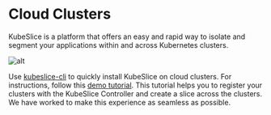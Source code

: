# Cloud Clusters
KubeSlice is a platform that offers an easy and rapid way to isolate and segment your 
applications within and across Kubernetes clusters.

![alt](/img/kubeslice-illustration.png)

Use [kubeslice-cli](/versioned_docs/version-0.5.0/kubeslice-cli/getting-started.mdx) 
to quickly install KubeSlice on cloud clusters. For instructions, 
follow this [demo tutorial](versioned_docs/version-0.5.0/tutorials/kubeslice-cli-demo-on-cloud-clusters.mdx).
This tutorial helps you to register your clusters with the KubeSlice Controller and create a 
slice across the clusters. We have worked to make this experience as seamless as possible.
